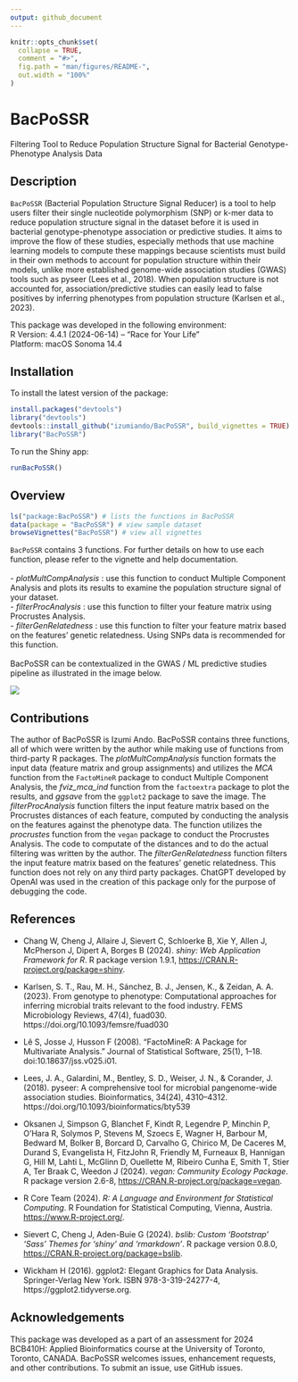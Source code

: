 ```yaml
---
output: github_document
---
```


<!-- README.md is generated from README.Rmd. -->

```r
knitr::opts_chunk$set(
  collapse = TRUE,
  comment = "#>",
  fig.path = "man/figures/README-",
  out.width = "100%"
)
```
# BacPoSSR
Filtering Tool to Reduce Population Structure Signal for Bacterial Genotype-Phenotype Analysis Data

## Description

`BacPoSSR` (Bacterial Population Structure Signal Reducer) is a tool to help users filter their single nucleotide polymorphism (SNP) or k-mer data to reduce population structure signal in the dataset before it is used in bacterial genotype-phenotype association or predictive studies. It aims to improve the flow of these studies, especially methods that use machine learning models to compute these mappings because scientists must build in their own methods to account for population structure within their models, unlike more established genome-wide association studies (GWAS) tools such as pyseer (Lees et al., 2018). When population structure is not accounted for, association/predictive studies can easily lead to false positives by inferring phenotypes from population structure (Karlsen et al., 2023).

This package was developed in the following environment:
<br>
R Version: 4.4.1 (2024-06-14) -- "Race for Your Life"
<br>
Platform: macOS Sonoma 14.4

## Installation

To install the latest version of the package:
``` r
install.packages("devtools")
library("devtools")
devtools::install_github("izumiando/BacPoSSR", build_vignettes = TRUE)
library("BacPoSSR")
```
To run the Shiny app:
``` r
runBacPoSSR()
``` 


## Overview

``` r
ls("package:BacPoSSR") # lists the functions in BacPoSSR
data(package = "BacPoSSR") # view sample dataset
browseVignettes("BacPoSSR") # view all vignettes
```
`BacPoSSR` contains 3 functions. For further details on how to use each function, please refer to the vignette and help documentation.
<br>
<br>
- _plotMultCompAnalysis_ : use this function to conduct Multiple Component Analysis and plots its results to examine the population structure signal of your dataset.
<br>
- _filterProcAnalysis_ : use this function to filter your feature matrix using Procrustes Analysis.
<br>
- _filterGenRelatedness_ : use this function to filter your feature matrix based on the features' genetic relatedness. Using SNPs data is recommended for this function.
<br>
<br>
BacPoSSR can be contextualized in the GWAS / ML predictive studies pipeline as illustrated in the image below.

![](./inst/extdata/BacPoSSR_pipeline.png)



## Contributions

The author of BacPoSSR is Izumi Ando. BacPoSSR contains three functions, all of which were written by the author while making use of functions from third-party R packages.
The _plotMultCompAnalysis_ function formats the input data (feature matrix and group assignments) and utilizes the _MCA_ function from the `FactoMineR` package to conduct Multiple Component Analysis, the _fviz_mca_ind_ function from the `factoextra` package to plot the results, and _ggsave_ from the `ggplot2` package to save the image. 
The _filterProcAnalysis_ function filters the input feature matrix based on the Procrustes distances of each feature, computed by conducting the analysis on the features against the phenotype data. The function utilizes the _procrustes_ function from the `vegan` package to conduct the Procrustes Analysis. The code to computate of the distances and to do the actual filtering was written by the author.
The _filterGenRelatedness_ function filters the input feature matrix based on the features' genetic relatedness. This function does not rely on any third party packages.
ChatGPT developed by OpenAI was used in the creation of this package only for the purpose of debugging the code.

## References

- Chang W, Cheng J, Allaire J, Sievert C, Schloerke B, Xie Y, Allen J, McPherson J, Dipert A, Borges B (2024). _shiny: Web Application Framework for R_. R package version 1.9.1, <https://CRAN.R-project.org/package=shiny>.

- Karlsen, S. T., Rau, M. H., Sánchez, B. J., Jensen, K., & Zeidan, A. A. (2023). From genotype to phenotype: Computational approaches for inferring microbial traits relevant to the food industry. FEMS Microbiology Reviews, 47(4), fuad030. https://doi.org/10.1093/femsre/fuad030

- Lê S, Josse J, Husson F (2008). “FactoMineR: A Package for Multivariate Analysis.” Journal of Statistical Software, 25(1), 1–18. doi:10.18637/jss.v025.i01.

- Lees, J. A., Galardini, M., Bentley, S. D., Weiser, J. N., & Corander, J. (2018). pyseer: A comprehensive tool for microbial pangenome-wide association studies. Bioinformatics, 34(24), 4310–4312. https://doi.org/10.1093/bioinformatics/bty539

- Oksanen J, Simpson G, Blanchet F, Kindt R, Legendre P, Minchin P, O'Hara R, Solymos P, Stevens M, Szoecs E, Wagner H, Barbour M, Bedward M, Bolker B, Borcard D, Carvalho G, Chirico M, De Caceres M, Durand S, Evangelista H, FitzJohn R, Friendly M, Furneaux B, Hannigan G, Hill M, Lahti L, McGlinn D, Ouellette M, Ribeiro Cunha E, Smith T, Stier A, Ter Braak C, Weedon J (2024). _vegan: Community Ecology Package_. R package version 2.6-8, <https://CRAN.R-project.org/package=vegan>.

- R Core Team (2024). _R: A Language and Environment for Statistical Computing_. R Foundation for Statistical Computing, Vienna, Austria. <https://www.R-project.org/>.

- Sievert C, Cheng J, Aden-Buie G (2024). _bslib: Custom 'Bootstrap' 'Sass' Themes for 'shiny' and 'rmarkdown'_. R package version 0.8.0, <https://CRAN.R-project.org/package=bslib>.

- Wickham H (2016). ggplot2: Elegant Graphics for Data Analysis. Springer-Verlag New York. ISBN 978-3-319-24277-4, https://ggplot2.tidyverse.org.

## Acknowledgements

This package was developed as a part of an assessment for 2024 BCB410H: Applied Bioinformatics course at the University of Toronto, Toronto, CANADA. BacPoSSR welcomes issues, enhancement requests, and other contributions. To submit an issue, use GitHub issues.

